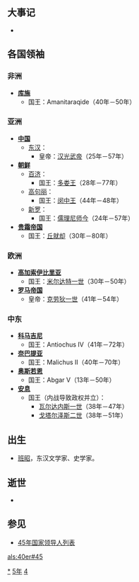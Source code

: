 {{yearTOC|45|东汉'''[[建武_(汉光武帝)|建武]]二十一年'''}}

== 大事记 ==
*

== 各国领袖 ==
=== 非洲 ===
*'''[[库施|库施]]'''
**国王：Amanitaraqide（40年－50年）

=== 亚洲 ===
*'''[[中国|中国]]'''
**[[东汉|东汉]]：
***皇帝：[[汉光武帝|汉光武帝]]（25年－57年）
*'''[[古朝鮮|朝鲜]]'''
**[[百济|百济]]：
***国王：[[多娄王|多娄王]]（28年－77年）
**[[高句丽|高句丽]]：
***国王：[[闵中王|闵中王]]（44年－48年）
**[[新罗|新罗]]：
***国王：[[儒理尼师今|儒理尼师今]]（24年－57年）
*'''[[贵霜帝国|贵霜帝国]]'''
**国王：[[丘就却|丘就却]]（30年－80年）

=== 欧洲 ===
*'''[[高加索伊比里亚|高加索伊比里亚]]'''
**国王：[[米尔达特一世|米尔达特一世]]（30年－50年）
*'''[[罗马帝国|罗马帝国]]'''
**皇帝：[[克劳狄一世|克劳狄一世]]（41年－54年）

=== 中东 ===
*'''[[科马吉尼|科马吉尼]]'''
**国王：Antiochus IV（41年－72年）
*'''[[奈巴提亚|奈巴提亚]]'''
**国王：Malichus II（40年－70年）
*'''[[奥斯若恩|奥斯若恩]]'''
**国王：Abgar V（13年－50年）
*'''[[安息_(国家)|安息]]''' 
**国王（内战导致政权并立）：
***[[瓦尔达内斯一世|瓦尔达内斯一世]]（38年－47年）
***[[戈塔尔泽斯二世|戈塔尔泽斯二世]]（38年－51年）

== 出生 ==
*[[班昭|班昭]]，东汉文学家、史学家。

== 逝世 ==
*

== 参见 ==
{{Wikisource year mention}}
* [[45年国家领导人列表|45年国家领导人列表]]

[[Category:45年|*]]
[[Category:40年代|5年]]
[[Category:1世纪各年|4]]

[[als:40er#45|als:40er#45]]